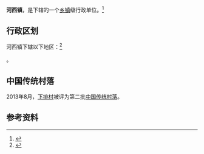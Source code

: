 {{中国乡级行政区|63/25/23/101/000}}

'''河西镇'''，是{{PRC admin/fullname|63/25/23/101/000|3}}下辖的一个[[乡镇|乡镇]]级行政单位。<ref>{{PRC admin/ref sgc|{{PRC admin/parent|63/25/23/101/000}}}}</ref>

== 行政区划 ==

河西镇下辖以下地区：<ref>{{PRC admin/ref sgc|63/25/23/101/000}}</ref>

{{PRC admin/children|63/25/23/101/000}}。

==中国传统村落==
2013年8月，[[下排村|下排村]]被评为第二批[[中国传统村落|中国传统村落]]。

== 参考资料 ==

{{reflist}}

{{行政区划小作品}}
{{PRC admin/navcat|63/25/23/101/000}}